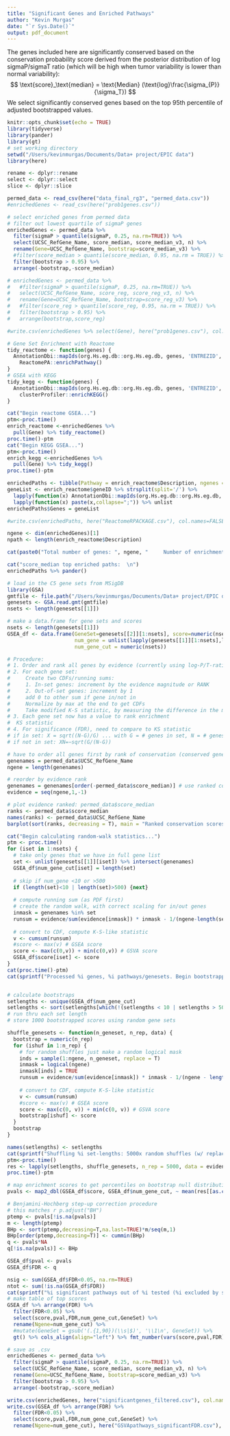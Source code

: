 ```yaml
---
title: "Significant Genes and Enriched Pathways"
author: "Kevin Murgas"
date: "`r Sys.Date()`"
output: pdf_document
---
```


The genes included here are significantly conserved based on the conservation probability score derived from the posterior distribution of log sigmaP/sigmaT ratio (which will be high when tumor variability is lower than normal variability):
$$ \text{score}_\text{median} = \text{Median} (\text{log}\frac{\sigma_{P}}{\sigma_T}) $$
We select significantly conserved genes based on the top 95th percentile of adjusted bootstrapped values.

```r
knitr::opts_chunk$set(echo = TRUE)
library(tidyverse)
library(pander)
library(gt)
# set working directory
setwd("/Users/kevinmurgas/Documents/Data+ project/EPIC data")
library(here)

rename <- dplyr::rename
select <- dplyr::select
slice <- dplyr::slice

permed_data <- read_csv(here("data_final_rg3", "permed_data.csv"))
#enrichedGenes <- read_csv(here("prob1genes.csv"))

```

\section{Reactome Enriched Pathways}
```r

# select enriched genes from permed data
# filter out lowest quartile of sigmaP genes
enrichedGenes <- permed_data %>%
  filter(sigmaP > quantile(sigmaP, 0.25, na.rm=TRUE)) %>%
  select(UCSC_RefGene_Name, score_median, score_median_v3, n) %>%
  rename(Gene=UCSC_RefGene_Name, bootstrap=score_median_v3) %>%
  #filter(score_median > quantile(score_median, 0.95, na.rm = TRUE)) %>%
  filter(bootstrap > 0.95) %>%
  arrange(-bootstrap,-score_median)

# enrichedGenes <- permed_data %>%
#   #filter(sigmaP > quantile(sigmaP, 0.25, na.rm=TRUE)) %>%
#   select(UCSC_RefGene_Name, score_reg, score_reg_v3, n) %>%
#   rename(Gene=UCSC_RefGene_Name, bootstrap=score_reg_v3) %>%
#   #filter(score_reg > quantile(score_reg, 0.95, na.rm = TRUE)) %>%
#   filter(bootstrap > 0.95) %>%
#   arrange(bootstrap,score_reg)

#write.csv(enrichedGenes %>% select(Gene), here("prob1genes.csv"), col.names=FALSE, row.names = FALSE, quote = FALSE)

# Gene Set Enrichment with Reactome
tidy_reactome <- function(genes) {
  AnnotationDbi::mapIds(org.Hs.eg.db::org.Hs.eg.db, genes, 'ENTREZID', 'SYMBOL') %>%
    ReactomePA::enrichPathway()
}
# GSEA with KEGG
tidy_kegg <- function(genes) {
  AnnotationDbi::mapIds(org.Hs.eg.db::org.Hs.eg.db, genes, 'ENTREZID', 'SYMBOL') %>%
    clusterProfiler::enrichKEGG()
}

cat("Begin reactome GSEA...")
ptm<-proc.time()
enrich_reactome <-enrichedGenes %>%
  pull(Gene) %>% tidy_reactome()
proc.time()-ptm
cat("Begin KEGG GSEA...")
ptm<-proc.time()
enrich_kegg <-enrichedGenes %>%
  pull(Gene) %>% tidy_kegg()
proc.time()-ptm

enrichedPaths <- tibble(Pathway = enrich_reactome$Description, ngenes = enrich_reactome$Count, padj = enrich_reactome$p.adjust) %>% arrange(padj)
geneList <- enrich_reactome$geneID %>% strsplit(split='/') %>%
  lapply(function(x) AnnotationDbi::mapIds(org.Hs.eg.db::org.Hs.eg.db, x, 'SYMBOL', 'ENTREZID')) %>%
  lapply(function(x) paste(x,collapse=";")) %>% unlist
enrichedPaths$Genes = geneList

#write.csv(enrichedPaths, here("ReactomeRPACKAGE.csv"), col.names=FALSE, row.names = FALSE, quote = TRUE)

ngene <- dim(enrichedGenes)[1]
npath <- length(enrich_reactome$Description)

cat(paste0("Total number of genes: ", ngene, "     Number of enrichment pathways: ", npath))

cat("score_median top enriched paths:  \n")
enrichedPaths %>% pander()

```

<!-- \newpage -->
<!-- \section{Top Conserved Genes} -->
<!-- ```{r genes, echo=FALSE, comment=NA} -->
<!-- cat(paste0("score_median top enriched genes:  \n Total number of genes: ", ngene)) -->
<!-- #enrichedGenes %>% arrange(-bootstrap) %>% rename(nsites=n) %>% pander() -->

<!-- ``` -->

\newpage
\section{GSVA-type analysis}
```r
# load in the C5 gene sets from MSigDB
library(GSA)
gmtfile <- file.path("/Users/kevinmurgas/Documents/Data+ project/EPIC data","c2.cp.v7.1.symbols.gmt")
genesets <- GSA.read.gmt(gmtfile)
nsets <- length(genesets[[1]])

# make a data.frame for gene sets and scores
nsets <- length(genesets[[1]])
GSEA_df <- data.frame(GeneSet=genesets[[2]][1:nsets], score=numeric(nsets),
                      num_gene = unlist(lapply(genesets[[1]][1:nsets],length)),
                      num_gene_cut = numeric(nsets))

```

\subsection{Evidence: conservation score rank}
```r
# Procedure:
# 1. Order and rank all genes by evidence (currently using log-P/T-ratio integral > 0)
# 2. For each gene set:
#     Create two CDFs/running sums:
#     1. In-set genes: increment by the evidence magnitude or RANK
#     2. Out-of-set genes: increment by 1
#     add 0 to other sum if gene in/not in
#     Normalize by max at the end to get CDFs
#     Take modified K-S statistic, by measuring the difference in the max and min differences of the two CDFs
# 3. Each gene set now has a value to rank enrichment
#  KS statistic
# 4. For significance (FDR), need to compare to KS statistic
# if in set: X = sqrt((N-G)/G) ... with G = # genes in set, N = # genes total
# if not in set: XN=−sqrt(G/(N-G))

# have to order all genes first by rank of conservation (conserved genes come first)
genenames = permed_data$UCSC_RefGene_Name
ngene = length(genenames)

# reorder by evidence rank
genenames = genenames[order(-permed_data$score_median)] # use ranked conservation score as evidence
evidence = seq(ngene,1,-1)

# plot evidence ranked: permed_data$score_median
ranks <- permed_data$score_median
names(ranks) <- permed_data$UCSC_RefGene_Name
barplot(sort(ranks, decreasing = T), main = "Ranked conservation scores")

cat("Begin calculating random-walk statistics...")
ptm <- proc.time()
for (iset in 1:nsets) {
  # take only genes that we have in full gene list
  set <- unlist(genesets[[1]][iset]) %>% intersect(genenames)
  GSEA_df$num_gene_cut[iset] = length(set)
  
  # skip if num_gene <10 or >500
  if (length(set)<10 | length(set)>500) {next}
  
  # compute running sum (as PDF first)
  # create the random walk, with correct scaling for in/out genes
  inmask = genenames %in% set
  runsum = evidence/sum(evidence[inmask]) * inmask - 1/(ngene-length(set)) * !inmask
  
  # convert to CDF, compute K-S-like statistic
  v <- cumsum(runsum)
  #score <- max(v) # GSEA score
  score <- max(c(0,v)) + min(c(0,v)) # GSVA score
  GSEA_df$score[iset] <- score
}
cat(proc.time()-ptm)
cat(sprintf("Processed %i genes, %i pathways/genesets. Begin bootstrapping...",ngene,nsets))


# calculate bootstraps
setlengths <- unique(GSEA_df$num_gene_cut)
setlengths <- sort(setlengths[which(!(setlengths < 10 | setlengths > 500))])
# run thru each set length
# store 1000 bootstrapped scores using random gene sets

shuffle_genesets <- function(n_geneset, n_rep, data) {
  bootstrap = numeric(n_rep)
  for (ishuf in 1:n_rep) {
    # for random shuffles just make a random logical mask
    inds = sample(1:ngene, n_geneset, replace = T)
    inmask = logical(ngene)
    inmask[inds] = TRUE
    runsum = evidence/sum(evidence[inmask]) * inmask - 1/(ngene - length(set)) * !inmask
    
    # convert to CDF, compute K-S-like statistic
    v <- cumsum(runsum)
    #score <- max(v) # GSEA score
    score <- max(c(0, v)) + min(c(0, v)) # GSVA score
    bootstrap[ishuf] <- score
  }
  bootstrap
}

names(setlengths) <- setlengths
cat(sprintf("Shuffling %i set-lengths: 5000x random shuffles (w/ replacement)",length(setlengths)))
ptm<-proc.time()
res <- lapply(setlengths, shuffle_genesets, n_rep = 5000, data = evidence)
proc.time()-ptm

# map enrichment scores to get percentiles on bootstrap null distribution using upper tail probability
pvals <- map2_dbl(GSEA_df$score, GSEA_df$num_gene_cut, ~ mean(res[[as.character(.y)]] > .x))

# Benjamini-Hochberg step-up correction procedure
# this matches r p.adjust("BH")
ptemp <- pvals[!is.na(pvals)]
m <- length(ptemp)
BHp <- sort(ptemp,decreasing=T,na.last=TRUE)*m/seq(m,1)
BHp[order(ptemp,decreasing=T)] <- cummin(BHp)
q <- pvals*NA
q[!is.na(pvals)] <- BHp

GSEA_df$pval <- pvals
GSEA_df$FDR <- q

nsig <- sum(GSEA_df$FDR<0.05, na.rm=TRUE)
ntot <- sum(!is.na(GSEA_df$FDR))
cat(sprintf("%i significant pathways out of %i tested (%i excluded by size <10 | >500)", nsig, ntot, nsets-ntot))
# make table of top scores
GSEA_df %>% arrange(FDR) %>%
  filter(FDR<0.05) %>%
  select(score,pval,FDR,num_gene_cut,GeneSet) %>%
  rename(Ngene=num_gene_cut) %>%
  #mutate(GeneSet = gsub('(.{1,90})(\\s|$)', '\\1\n', GeneSet)) %>%
  gt() %>% cols_align(align="left") %>% fmt_number(vars(score,pval,FDR),decimals=3)

# save as .csv
enrichedGenes <- permed_data %>%
  filter(sigmaP > quantile(sigmaP, 0.25, na.rm=TRUE)) %>%
  select(UCSC_RefGene_Name, score_median, score_median_v3, n) %>%
  rename(Gene=UCSC_RefGene_Name, bootstrap=score_median_v3) %>%
  filter(bootstrap > 0.95) %>%
  arrange(-bootstrap,-score_median)

write.csv(enrichedGenes, here("significantgenes_filtered.csv"), col.names=FALSE, row.names = FALSE, quote = FALSE)
write.csv(GSEA_df %>% arrange(FDR) %>%
  filter(FDR<0.05) %>%
  select(score,pval,FDR,num_gene_cut,GeneSet) %>%
  rename(Ngene=num_gene_cut), here("GSVApathways_significantFDR.csv"), col.names=FALSE, row.names = FALSE, quote = FALSE)
```
